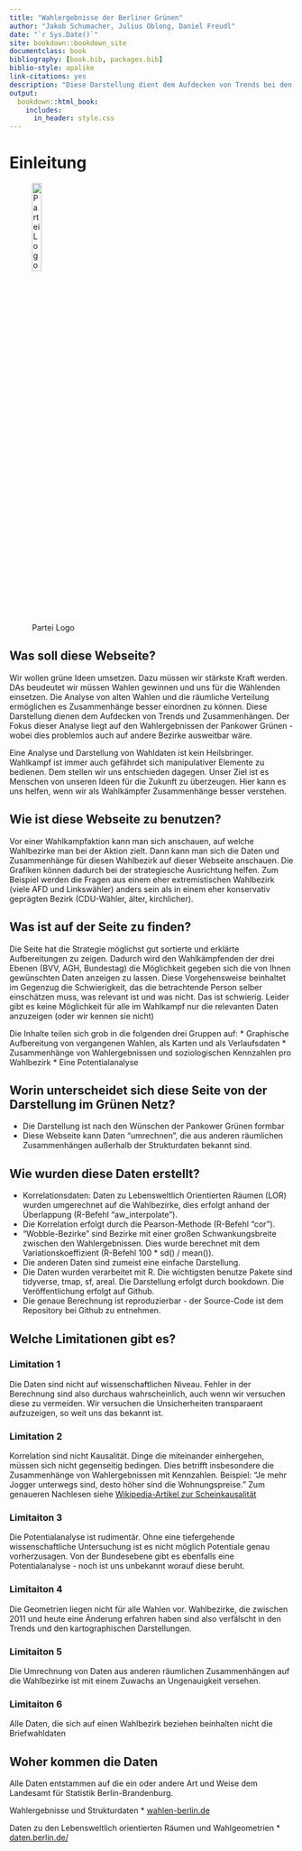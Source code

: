```yaml
--- 
title: "Wahlergebnisse der Berliner Grünen"
author: "Jakob Schumacher, Julius Oblong, Daniel Freudl"
date: "`r Sys.Date()`"
site: bookdown::bookdown_site
documentclass: book
bibliography: [book.bib, packages.bib]
biblio-style: apalike
link-citations: yes
description: "Diese Darstellung dient dem Aufdecken von Trends bei den Wahlergebnissen der Berliner Grünen mit einem Fokus auf Pankow."
output:
  bookdown::html_book:
    includes:
      in_header: style.css
---
```


# Einleitung

![Partei Logo](https://www.gruene-hessen.de/werkzeugkasten/wp-content/themes/hessengruen/images/vorschaubild.jpg){width=20%} 



## Was soll diese Webseite?
Wir wollen grüne Ideen umsetzen. Dazu müssen wir stärkste Kraft werden. DAs beudeutet wir müssen Wahlen gewinnen und uns für die Wählenden einsetzen. Die Analyse von alten Wahlen und die räumliche Verteilung ermöglichen es Zusammenhänge besser einordnen zu können. Diese Darstellung dienen dem Aufdecken von Trends und Zusammenhängen. Der Fokus dieser Analyse liegt auf den Wahlergebnissen der Pankower Grünen - wobei dies problemlos auch auf andere Bezirke ausweitbar wäre. 

Eine Analyse und Darstellung von Wahldaten ist kein Heilsbringer. Wahlkampf ist immer auch gefährdet sich manipulativer Elemente zu bedienen. Dem stellen wir uns entschieden dagegen. Unser Ziel ist es Menschen von unseren Ideen für die Zukunft zu überzeugen. Hier kann es uns helfen, wenn wir als Wahlkämpfer Zusammenhänge besser verstehen.

## Wie ist diese Webseite zu benutzen?
Vor einer Wahlkampfaktion kann man sich anschauen, auf welche Wahlbezirke man bei der Aktion zielt. Dann kann man sich die Daten und Zusammenhänge für diesen Wahlbezirk auf dieser Webseite anschauen. Die Grafiken können dadurch bei der strategiesche Ausrichtung helfen. Zum Beispiel werden die Fragen aus einem eher extremistischen Wahlbezirk (viele AFD und Linkswähler) anders sein als in einem eher konservativ geprägten Bezirk (CDU-Wähler, älter, kirchlicher).

## Was ist auf der Seite zu finden?
Die Seite hat die Strategie möglichst gut sortierte und erklärte Aufbereitungen zu zeigen. Dadurch wird den Wahlkämpfenden der drei Ebenen (BVV, AGH, Bundestag) die Möglichkeit gegeben sich die von Ihnen gewünschten Daten anzeigen zu lassen. Diese Vorgehensweise beinhaltet im Gegenzug die Schwierigkeit, das die betrachtende Person selber einschätzen muss, was relevant ist und was nicht. Das ist schwierig. Leider gibt es keine Möglichkeit für alle im Wahlkampf nur die relevanten Daten anzuzeigen (oder wir kennen sie nicht) 

Die Inhalte teilen sich grob in die folgenden drei Gruppen auf:
* Graphische Aufbereitung von vergangenen Wahlen, als Karten und als Verlaufsdaten
* Zusammenhänge von Wahlergebnissen und soziologischen Kennzahlen pro Wahlbezirk
* Eine Potentialanalyse 

## Worin unterscheidet sich diese Seite von der Darstellung im Grünen Netz?
* Die Darstellung ist nach den Wünschen der Pankower Grünen formbar
* Diese Webseite kann Daten "umrechnen", die aus anderen räumlichen Zusammenhängen außerhalb der Strukturdaten bekannt sind. 

## Wie wurden diese Daten erstellt?
* Korrelationsdaten: Daten zu Lebensweltlich Orientierten Räumen (LOR) wurden umgerechnet auf die Wahlbezirke, dies erfolgt anhand der Überlappung (R-Befehl "aw_interpolate"). 
* Die Korrelation erfolgt durch die Pearson-Methode (R-Befehl "cor"). 
* "Wobble-Bezirke" sind Bezirke mit einer großen Schwankungsbreite zwischen den Wahlergebnissen. Dies wurde berechnet mit dem Variationskoeffizient (R-Befehl  100 * sd() / mean()). 
* Die anderen Daten sind zumeist eine einfache Darstellung. 
* Die Daten wurden verarbeitet mit R. Die wichtigsten benutze Pakete sind tidyverse, tmap, sf, areal. Die Darstellung erfolgt durch bookdown. Die Veröffentlichung erfolgt auf Github. 
* Die genaue Berechnung ist reproduzierbar - der Source-Code ist dem Repository bei Github zu entnehmen.


## Welche Limitationen gibt es?
### Limitation 1{-#fehler}
Die Daten sind nicht auf wissenschaftlichen Niveau. Fehler in der Berechnung sind also durchaus wahrscheinlich, auch wenn wir versuchen diese zu vermeiden. Wir versuchen die Unsicherheiten transparaent aufzuzeigen, so weit uns das bekannt ist.

### Limitation 2{-#scheinkausalitaet}
Korrelation sind nicht Kausalität. Dinge die miteinander einhergehen, müssen sich nicht gegenseitig bedingen. Dies betrifft insbesondere die Zusammenhänge von Wahlergebnissen mit Kennzahlen. Beispiel: "Je mehr Jogger unterwegs sind, desto höher sind die Wohnungspreise." Zum genaueren Nachlesen siehe [Wikipedia-Artikel zur Scheinkausalität](https://de.wikipedia.org/wiki/Cum_hoc_ergo_propter_hoc)

### Limitaiton 3{-#potential}
Die Potentialanalyse ist rudimentär. Ohne eine tiefergehende wissenschaftliche Untersuchung ist es nicht möglich Potentiale genau vorherzusagen. Von der Bundesebene gibt es ebenfalls eine Potentialanalyse - noch ist uns unbekannt worauf diese beruht.

### Limitaiton 4{-#fehlendgeom}
Die Geometrien liegen nicht für alle Wahlen vor. Wahlbezirke, die zwischen 2011 und heute eine Änderung erfahren haben sind also verfälscht in den Trends und den kartographischen Darstellungen. 

### Limitaiton 5{-#umrechnung}
Die Umrechnung von Daten aus anderen räumlichen Zusammenhängen auf die Wahlbezirke ist mit einem Zuwachs an Ungenauigkeit versehen.

### Limitaiton 6{-#breifwahl}
Alle Daten, die sich auf einen Wahlbezirk beziehen beinhalten nicht die Briefwahldaten

## Woher kommen die Daten
Alle Daten entstammen auf die ein oder andere Art und Weise dem Landesamt für Statistik Berlin-Brandenburg. 

Wahlergebnisse und Strukturdaten
* [wahlen-berlin.de](https://www.wahlen-berlin.de/Historie/hist_Wahlen.asp) 

Daten zu den Lebensweltlich orientierten Räumen und Wahlgeometrien
* [daten.berlin.de/](https://daten.berlin.de/)


